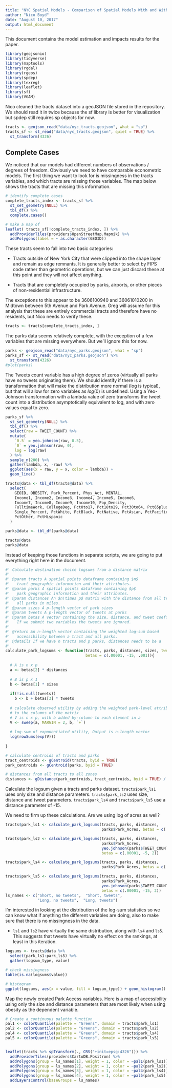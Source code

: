 ```yaml
---
title: "NYC Spatial Models - Comparison of Spatial Models With and Without Twitter Data"
author: "Nico Boyd"
date: "August 10, 2017"
output: html_document
---
```


This document contains the model estimation and impacts results for the paper.


```r
library(geojsonio)
library(tidyverse)
library(maptools)
library(rgdal)
library(rgeos)
library(spdep)
library(texreg)
library(leaflet)
library(sf)
library(VGAM)
```

Nico cleaned the tracts dataset into a geoJSON file stored in the repository. We
should read it in twice because the sf library is better for visualization but
spdep still requires sp objects for now.

```r
tracts <- geojson_read("data/nyc_tracts.geojson", what = "sp")
tracts_sf <- st_read("data/nyc_tracts.geojson", quiet = TRUE) %>%
  st_transform(4326)
```


## Complete Cases
We noticed that our models had different numbers of observations / degrees of 
freedom. Obviously we need to have comparable econometric models. The first thing
we want to look for is missingness in the tracts variables, and which tracts
are missing those variables. The map below shows the tracts that are missing
this information.

```r
# identify complete cases
complete_tracts_index <- tracts_sf %>%
  st_set_geometry(NULL) %>%
  tbl_df() %>%
  complete.cases()

# make a map of 
leaflet( tracts_sf[!complete_tracts_index, ]) %>%
  addProviderTiles(providers$OpenStreetMap.Mapnik) %>% 
  addPolygons(label = ~ as.character(GEOID))
```

These tracts seem to fall into two basic categories:

  - Tracts outside of New York City that were clipped into the shape layer 
  and remain as edge remnants. It is generally better to select by FIPS code rather
  than geometric operations, but we can just discard these at this point and
  they will not affect anything.
  
  - Tracts that are completely occupied by parks, airports, or other pieces
  of non-residential infrastructure. 
  
The exceptions to this appear to be 3606100940 and 36061010200 in Midtown between
5th Avenue and Park Avenue. Greg will assume for this analysis that these are 
entirely commercial tracts and therefore have no residents, but Nico needs to 
verify these.

```r
tracts <- tracts[complete_tracts_index, ]
```

The parks data seems relatively complete, with the exception of a few variables
that are missing everywhere. But we'll ignore this for now.

```r
parks <- geojson_read("data/nyc_parks.geojson", what = "sp")
parks_sf <- st_read("data/nyc_parks.geojson") %>%
  st_transform(4326)
#plot(parks)
```

The Tweets count variable has a high degree of zeros (virtually all parks have
no tweets originating there). We should identify if there is a transformation
that will make the distribution more normal (log is typical), but that will allow
for zero variables as $log(0)$ is undefined. Using a Yeo-Johnson transformation
with a lambda value of zero transforms the tweet count into a distribution
asymptotically equivalent to log, and with zero values equal to zero.

```r
parks_sf %>%
  st_set_geometry(NULL) %>%
  tbl_df() %>%
  select(raw = TWEET_COUNT) %>%
  mutate(
    `0.5` = yeo.johnson(raw, 0.5),
    `0` = yeo.johnson(raw, 0),
    log = log(raw)
  ) %>%
  sample_n(200) %>%
  gather(lambda, x, -raw) %>%
  ggplot(aes(x = raw, y = x, color = lambda)) + 
  geom_line()
```



```r
tracts@data <- tbl_df(tracts@data) %>%
  select(
    GEOID, OBESITY, Park_Percent, Phys_Act, MENTAL, 
    Income1, Income2, Income3, Income4, Income5, Income6, 
    Income7, Income8, Income9, Income10, Pop_Density, 
    FulltimeWork, CollegeDeg, Pct0to17, Pct18to29, Pct30to64, Pct65plus, 
    Single_Percent, PctWhite, PctBlack, PctNative, PctAsian, PctPacific,
    PctOther, PctHispanic
  ) 

parks@data <- tbl_df(parks@data) 

tracts@data
parks@data
```


Instead of keeping those functions in separate scripts, we are going to put
everything right here in the document.


```r

#' Calculate destination choice logsums from a distance matrix
#' 
#' @param tracts A spatial points dataframe containing $n$
#'   tract geographic information and their attributes.
#' @param parks A spatial points dataframe containing $p$
#'   park geographic information and their attributes.
#' @param distances An $n\times p$ matrix with the distance from all tracts to
#'   all parks in miles.
#' @param sizes A p-length vector of park sizes
#' @param tweets A p-length vector of tweets at parks
#' @param betas A vector containing the size, distance, and tweet coefficients. 
#'   If we submit two variables the tweets are ignored.
#'   
#' @return An n-length vector containing the weighted log-sum based
#'   accessibility between a tract and all parks.
#' @details If we have n tracts and p parks, distances needs to be a 
#' 
calculate_park_logsums <- function(tracts, parks, distances, sizes, tweets = NULL,
                                   betas = c(.00001, -15, .001)){
  
  # A is n x p
  a <- betas[2] * distances 
  
  # B is p x 1
  b <- betas[1] * sizes
  
  if(!is.null(tweets)) 
    b <- b + betas[3] * tweets
  
  # calculate observed utility by adding the weighted park-level attributes 
  # to the columns of the matrix
  # V is n x p, with b added by-column to each element in a
  V <- sweep(a, MARGIN = 2, b, `+`)
  
  # log-sum of exponentiated utility, Output is n-length vector
  log(rowSums(exp(V)))
  
}
```


```r
# calculate centroids of tracts and parks
tract_centroids <- gCentroid(tracts, byid = TRUE) 
park_centroids <- gCentroid(parks, byid = TRUE)

# distances from all tracts to all zones
distances <- gDistance(park_centroids, tract_centroids, byid = TRUE) / 5280
```

Calculate the logsum given a tracts and parks dataset. `tracts$park_ls1` uses
only size and distance parameters. `tracts$park_ls2` uses size, distance and
tweet parameters. `tracts$park_ls4` and `tracts$park_ls5` use a distance
parameter of -15.

We need to firm up these calculations. Are we using log of acres as well?

```r
tracts$park_ls1 <- calculate_park_logsums(tracts, parks, distances,
                                          parks$Park_Acres, betas = c(.00001, -5))

tracts$park_ls2 <- calculate_park_logsums(tracts, parks, distances,
                                          parks$Park_Acres,
                                          yeo.johnson(parks$TWEET_COUNT, 0),
                                          betas = c(.00001, -5, 2))

tracts$park_ls4 <- calculate_park_logsums(tracts, parks, distances,
                                          parks$Park_Acres, betas = c(.00001, -15))

tracts$park_ls5 <- calculate_park_logsums(tracts, parks, distances,
                                          parks$Park_Acres,
                                          yeo.johnson(parks$TWEET_COUNT, 0),
                                          betas = c(.00001, -15, 2))
ls_names <- c("Short, no tweets",  "Short, tweets",  
              "Long, no tweets",  "Long, tweets")
```


I'm interested in looking at the distribution of the log-sum statistics so we can
know what if anything the different variables are doing, also to make sure that
there is no missingness in the data. 

  - `ls1` and `ls2` have virtually the same distribution, along with `ls4` and
  `ls5`. This suggests that tweets have virtually no effect on the rankings, at
  least in this iteration.

```r
logsums <- tracts@data %>%
  select(park_ls1:park_ls5) %>%
  gather(logsum_type, value)

# check missingness
table(is.na(logsums$value))

# histogram
ggplot(logsums, aes(x = value, fill = logsum_type)) + geom_histogram()
```


Map the newly created Park Access variables. Here is a map of accessibility using only the size and distance parameters that are most likely when using obesity as the dependent variable.
```r
# Create a continuous palette function
pal1 <- colorQuantile(palette = "Greens", domain = tracts$park_ls1)
pal2 <- colorQuantile(palette = "Greens", domain = tracts$park_ls2)
pal4 <- colorQuantile(palette = "Greens", domain = tracts$park_ls4)
pal5 <- colorQuantile(palette = "Greens", domain = tracts$park_ls5)


leaflet(tracts %>% spTransform(., CRS("+init=epsg:4326"))) %>%
  addProviderTiles(providers$CartoDB.Positron) %>%
  addPolygons(group = ls_names[1], weight = 1, color = ~pal1(park_ls1)) %>%
  addPolygons(group = ls_names[2], weight = 1, color = ~pal2(park_ls2)) %>%
  addPolygons(group = ls_names[3], weight = 1, color = ~pal4(park_ls4)) %>%
  addPolygons(group = ls_names[4], weight = 1, color = ~pal5(park_ls5)) %>%
  addLayersControl(baseGroups = ls_names)
```

